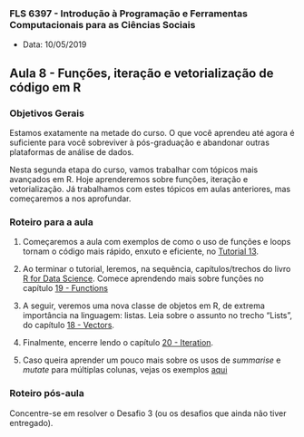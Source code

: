 ###  FLS 6397 - Introdução à Programação e Ferramentas Computacionais para as Ciências Sociais

- Data: 10/05/2019

## Aula 8 - Funções, iteração e vetorialização de código em R

### Objetivos Gerais

Estamos exatamente na metade do curso. O que você aprendeu até agora é suficiente para você sobreviver à pós-graduação e abandonar outras plataformas de análise de dados.

Nesta segunda etapa do curso, vamos trabalhar com tópicos mais avançados em R. Hoje aprenderemos sobre funções, iteração e vetorialização. Já trabalhamos com estes tópicos em aulas anteriores, mas começaremos a nos aprofundar.

### Roteiro para a aula

1. Começaremos a aula com exemplos de como o uso de funções e loops tornam o código mais  rápido, enxuto e eficiente, no [Tutorial 13](https://jonnyphillips.github.io/FLS6397_2019/tutorials/tutorial13.html).

2. Ao terminar o tutorial, leremos, na sequência, capítulos/trechos do livro [R for Data Science](http://r4ds.had.co.nz). Comece aprendendo mais sobre funções no capítulo [19 - Functions](http://r4ds.had.co.nz/functions.html)

3. A seguir, veremos uma nova classe de objetos em R, de extrema importância na linguagem: listas. Leia sobre o assunto no trecho "Lists", do capítulo [18 - Vectors](http://r4ds.had.co.nz/vectors.html#lists).

4. Finalmente, encerre lendo o capítulo [20 - Iteration](http://r4ds.had.co.nz/iteration.html).

5. Caso queira aprender um pouco mais sobre os usos de _summarise_ e _mutate_ para múltiplas colunas, vejas os exemplos [aqui](https://dplyr.tidyverse.org/reference/summarise_all.html)

### Roteiro pós-aula

Concentre-se em resolver o Desafio 3 (ou os desafios que ainda não tiver entregado).